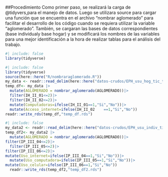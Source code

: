 ##Procedimiento Como primer paso, se realizará la carga de @tidyvers,para el manejo de datos. Luego se utilizara source para cargar una función que se encuentra en el archivo "nombrar aglomerado" para facilitar el desarrollo de los código cuando se requiera utilizar la variable "aglomerado". También, se cargaran las bases de datos correspondientes (base individualy base hogar) y se modificará los nombres de las variables para una mejor identificación a la hora de realizar tablas para el análisis del trabajo.

```r
#| include: false
library(tidyverse)
```

```r
#| include: false
library(tidyverse)
source(here::here("R/nombraraglomerado.R"))
my_data <- readr::read_delim(here::here("datos-crudos/EPH_usu_hog_tic_t423[1].txt"))
temp_df<- my_data |>
  mutate(AGLOMERADO = nombrar_aglomerado(AGLOMERADO))|>
  filter(IH_II_01<=2)|>
  filter(IH_II_02<=2)|>
  mutate(Computadoras=ifelse(IH_II_01==1,"Si","No"))|>
  mutate(Acceso_internet=ifelse(IH_II_02    ==1,"Si","No"))
readr::write_rds(temp_df,"temp_df.rds")
```

```r
#| include: false
my_data2 <- readr::read_delim(here::here("datos-crudos/EPH_usu_indiv_tic_t423[1].txt"))
temp_df2<- my_data2 |>
  mutate(AGLOMERADO = nombrar_aglomerado(AGLOMERADO))|>
filter(IP_III_04<=2)|>
  filter(IP_III_05<=2)|>
filter(IP_III_06<=2)|>
mutate(Uso_internet=ifelse(IP_III_04==1,"Si","No"))|>
  mutate(Uso_computadora=ifelse(IP_III_05==1,"Si","No"))|>
mutate(Uso_celular=ifelse(IP_III_06==1,"Si","No"))
  readr::write_rds(temp_df2,"temp_df2.rds")
```
